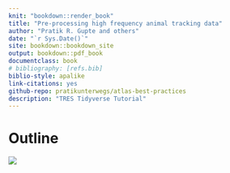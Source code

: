 ```yaml
--- 
knit: "bookdown::render_book"
title: "Pre-processing high frequency animal tracking data"
author: "Pratik R. Gupte and others"
date: "`r Sys.Date()`"
site: bookdown::bookdown_site
output: bookdown::pdf_book
documentclass: book
# bibliography: [refs.bib]
biblio-style: apalike
link-citations: yes
github-repo: pratikunterwegs/atlas-best-practices
description: "TRES Tidyverse Tutorial"
---
```


# Outline {-}

![](figures/fig_recipe.png)
